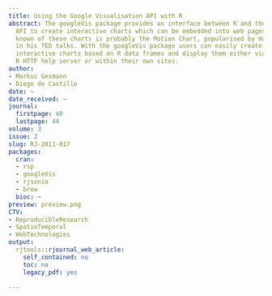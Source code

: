 ```yaml
---
title: Using the Google Visualisation API with R
abstract: The googleVis package provides an interface between R and the Google Visualisation
  API to create interactive charts which can be embedded into web pages. The best
  known of these charts is probably the Motion Chart, popularised by Hans Rosling
  in his TED talks. With the googleVis package users can easily create web pages with
  interactive charts based on R data frames and display them either via the local
  R HTTP help server or within their own sites.
author:
- Markus Gesmann
- Diego de Castillo
date: ~
date_received: ~
journal:
  firstpage: 40
  lastpage: 44
volume: 3
issue: 2
slug: RJ-2011-017
packages:
  cran:
  - rsp
  - googleVis
  - rjsonio
  - brew
  bioc: ~
preview: preview.png
CTV:
- ReproducibleResearch
- SpatioTemporal
- WebTechnologies
output:
  rjtools::rjournal_web_article:
    self_contained: no
    toc: no
    legacy_pdf: yes

---
```

